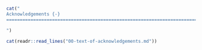 ```r
cat("
Acknowledgements {-}
========================================================================

")

cat(readr::read_lines("00-text-of-acknowledgements.md"))
```

\mainmatter
